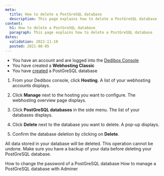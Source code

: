 ```yaml
---
meta:
  title: How to delete a PostGreSQL database
  description: This page explains how to delete a PostGreSQL database
content:
  h1: How to delete a PostGreSQL database
  paragraph: This page explains how to delete a PostGreSQL database
dates:
  validation: 2022-11-10
  posted: 2021-08-05
---
```


<Message type="requirement">

  - You have an account and are logged into the [Dedibox Console](https://console.online.net)
  - You have created a **Webhosting Classic**
  - You have [created](/webhosting/classic/how-to/create-postgresql-database) a PostGreSQL database

</Message>

1. From your Dedibox console, click **Hosting**. A list of your webhosting accounts displays.

2. Click **Manage** next to the hosting you want to configure. The webhosting overview page displays.

3. Click **PostGreSQL databases** in the side menu. The list of your databases displays.

4. Click **Delete** next to the database you want to delete. A pop-up displays.

5. Confirm the database deletion by clicking on **Delete**. 

<Message type="important">

All data stored in your database will be deleted. This operation cannot be undone. Make sure you have a backup of your data before deleting your PostGreSQL database.

</Message>

<Navigation title="See Also">
  <PreviousButton to="/webhosting/classic/how-to/change-password-postgresql-database/">How to change the password of a PostGreSQL database</PreviousButton>
  <NextButton to="/webhosting/classic/how-to/manage-postgresql-database-adminer/">How to manage a PostGreSQL database with Adminer</NextButton>
</Navigation> 
